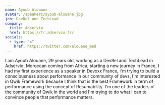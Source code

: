```yaml
---
name: Ayoub Alouane
avatar: /speakers/ayoub-alouane.jpg
job: DevRel and TechLead
company:
  title: Adservio
  href: https://fr.adservio.fr/
socials:
  - type: "x"
    href: https://twitter.com/alouane_med
---
```


I am Ayoub Alouane, 29 years old, working as a DevRel and TechLead in Adservio, Moroccan coming from Africa, starting a new journey in France,
I had my first experience as a speaker in Devoxx France, I'm trying to build a consciousness about performance in our community of devs, I'm interested in Qwik
Framework because I think that is the best Framework in term of performance using the concept of Resumability. I'm one of the leaders of the community of Qwik
in the world and I'm trying to do what I can to convince people that performance matters.
